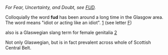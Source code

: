 ''For Fear, Uncertainty, and Doubt, see [[FUD]].''

Colloquially the word '''fud''' has been around a long time in the Glasgow area. The word means "idiot or acting like an idiot". [http://www.glasgowsurvival.co.uk/toys/glaNedabet.html] (see letter [[F]])

also is a Glaswegian slang term for female genitalia [http://en.wikipedia.org/wiki/Vagina]

Not only Glaswegian, but is in fact prevalent across whole of Scottish Central Belt.